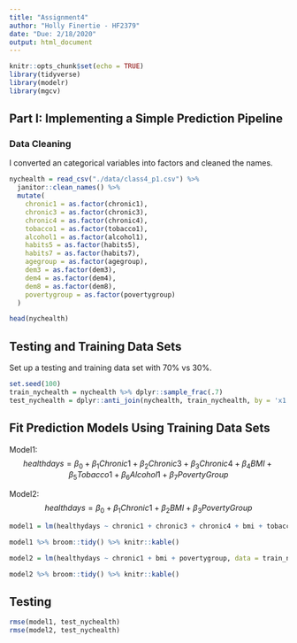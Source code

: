 ```yaml
---
title: "Assignment4"
author: "Holly Finertie - HF2379"
date: "Due: 2/18/2020"
output: html_document
---
```


```r
knitr::opts_chunk$set(echo = TRUE)
library(tidyverse)
library(modelr)
library(mgcv)
```

## Part I: Implementing a Simple Prediction Pipeline

### Data Cleaning
I converted an categorical variables into factors and cleaned the names. 

```r
nychealth = read_csv("./data/class4_p1.csv") %>% 
  janitor::clean_names() %>% 
  mutate(
    chronic1 = as.factor(chronic1), 
    chronic3 = as.factor(chronic3), 
    chronic4 = as.factor(chronic4), 
    tobacco1 = as.factor(tobacco1), 
    alcohol1 = as.factor(alcohol1), 
    habits5 = as.factor(habits5), 
    habits7 = as.factor(habits7), 
    agegroup = as.factor(agegroup),
    dem3 = as.factor(dem3),
    dem4 = as.factor(dem4), 
    dem8 = as.factor(dem8),
    povertygroup = as.factor(povertygroup)
  )

head(nychealth)
```


## Testing and Training Data Sets
Set up a testing and training data set with 70% vs 30%. 
```r
set.seed(100)
train_nychealth = nychealth %>% dplyr::sample_frac(.7)
test_nychealth = dplyr::anti_join(nychealth, train_nychealth, by = 'x1')
```

## Fit Prediction Models Using Training Data Sets

Model1: $$ healthdays = \beta_0 + \beta_1 Chronic1 + \beta_2 Chronic3 + \beta_3 Chronic4 + \beta_4 BMI + \beta_5 Tobacco1 + \beta_6 Alcohol1 + \beta_7 PovertyGroup $$

Model2: $$ healthdays = \beta_0 + \beta_1 Chronic1 + \beta_2 BMI +  \beta_3 PovertyGroup $$
```r
model1 = lm(healthydays ~ chronic1 + chronic3 + chronic4 + bmi + tobacco1 + alcohol1 + povertygroup, data = train_nychealth)

model1 %>% broom::tidy() %>% knitr::kable()

model2 = lm(healthydays ~ chronic1 + bmi + povertygroup, data = train_nychealth)

model2 %>% broom::tidy() %>% knitr::kable()
```

## Testing 
```r
rmse(model1, test_nychealth)
rmse(model2, test_nychealth)
```








